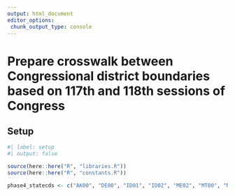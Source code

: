 ```yaml
---
output: html_document
editor_options: 
 chunk_output_type: console
---
```


# Prepare crosswalk between Congressional district boundaries based on 117th and 118th sessions of Congress


## Setup

```r
#| label: setup
#| output: false

source(here::here("R", "libraries.R"))
source(here::here("R", "constants.R"))

phase4_statecds <- c("AK00", "DE00", "ID01", "ID02", "ME02", "MT00", "ND00", "PA08", "SD00", "WY00")

```

